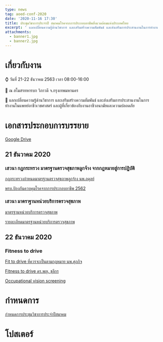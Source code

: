 ```yaml
---
type: news
tag: aoed-conf-2020
date: '2020-11-16 17:30'
title: ประชุมวิชาการประจำปี สมาคมโรคจากการประกอบอาชีพสิ่งแวดล้อมแห่งประเทศไทย
excerpt: ' แลกเปลี่ยนความรู้ด้านวิชาการ และเสริมสร้างความสัมพันธ์ และส่งเสริมการประสานงานในการทำงานในแพทย์อาชีวเวชศาสตร์ และผู้ที่เกี่ยวข้องกับงานอาชีวอนามัยและความปลอดภัย'
attachments:
  - banner1.jpg
  - banner2.jpg
---
```





# เกี่ยวกับงาน

⌚ วันที่ 21-22 ธันวาคม 2563 เวลา 08:00-16:00 

🏢 ณ สโมสรทหารบก วิภาวดี จ.กรุงเทพมหานคร

🎯 แลกเปลี่ยนความรู้ด้านวิชาการ และเสริมสร้างความสัมพันธ์ และส่งเสริมการประสานงานในการทำงานในแพทย์อาชีวเวชศาสตร์ และผู้ที่เกี่ยวข้องกับงานอาชีวอนามัยและความปลอดภัย 

# เอกสารประกอบการบรรยาย
[Google Drive](https://drive.google.com/drive/u/0/folders/1Pk4qoKiprli8xrWR25-f4PZUeCfiIyCq)
## 21 ธันวาคม 2020
### เสวนา กฎกระทรวง มาตรฐานตรวจสุขภาพลูกจ้าง จากกฎหมายสู่การปฏิบัติ
[กฎกระทรวงกำหนดมาตรฐานตรวจสุขภาพลูกจ้าง นพ.อดุลย์](</news/2020/november/aoed-conf/21/กฎกระทรวงกำหนดมาตรฐานตรวจสุขภาพลูกจ้าง (นพ.อดุลย์).pdf>)

[พรบ.ป้องกันควบคุมโรคจากการประกอบอาชีพ 2562](</news/2020/november/aoed-conf/21/พรบ.ป้องกันควบคุมโรคจากการประกอบอาชีพ62.PDF>)


### เสวนา มาตราฐานหน่วยบริการตรวจสุขภาพ
[มาตรฐานหน่วยบริการตรวจสุขภาพ](</news/2020/november/aoed-conf/21/มาตรฐานหน่วยบริการตรวจสุขภาพ 2020.pptx>)

[รายละเอียดมาตรฐานหน่วยบริการตรวจสุขภาพ](</news/2020/november/aoed-conf/21/รายละเอียดมาตรฐานหน่วยบริการตรวจสุขภาพ 2020.pdf>)

## 22 ธันวาคม 2020
### Fitness to drive
[Fit to drive ที่ควรจะเป็นตามกฎหมาย นพ.ศุภกิจ](</news/2020/november/aoed-conf/22/Fit to drive ที่ควรจะเป็นตามกฎหมาย Rev1.2.pdf>)

[Fitness to drive ดร.พญ. ชุลีกร](</news/2020/november/aoed-conf/22/Fitness to drive Dr. Chuleekorn.pdf>)

[Occupational vision screening](</news/2020/november/aoed-conf/22/2020_09_30 Occupational vision screening.pdf>)

# กำหนดการ

[กำหนดการประชุมวิชาการประจำปีสมาคม](</news/2020/november/aoed-conf/กำหนดการประชุมวิชาการประจำปีสมาคมฯ 21-22 ธค 63.pdf>)

# โปสเตอร์
<GatsbyImage image={props.pageContext.images[1].childImageSharp.gatsbyImageData} alt="poster" />
